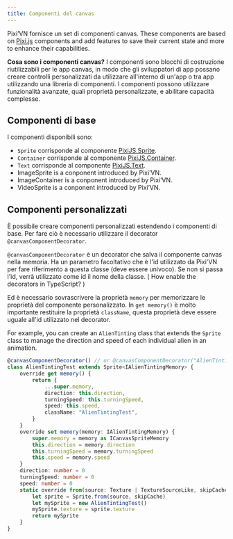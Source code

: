 ```yaml
---
title: Componenti del canvas
---
```


Pixi’VN fornisce un set di componenti canvas. These components are based on [Pixi.js](https://pixijs.com/) components and add features to save their current state and more to enhance their capabilities.

**Cosa sono i componenti canvas?** I componenti sono blocchi di costruzione riutilizzabili per le app canvas, in modo che gli sviluppatori di app possano creare controlli personalizzati da utilizzare all'interno di un'app o tra app utilizzando una libreria di componenti. I componenti possono utilizzare funzionalità avanzate, quali proprietà personalizzate, e abilitare capacità complesse.

## Componenti di base

I componenti disponibili sono:

- `Sprite` corrisponde al componente [PixiJS.Sprite](https://pixijs.com/8.x/guides/components/sprites).
- `Container` corrisponde al componente [PixiJS.Container](https://pixijs.com/8.x/guides/components/containers).
- `Text` corrisponde al componente [PixiJS.Text](https://pixijs.com/8.x/guides/components/text).
- <DynamicLink href="/start/canvas-images">ImageSprite</DynamicLink> is a conponent introduced by Pixi’VN.
- <DynamicLink href="/start/canvas-image-container">ImageContainer</DynamicLink> is a conponent introduced by Pixi’VN.
- <DynamicLink href="/start/canvas-videos">VideoSprite</DynamicLink> is a conponent introduced by Pixi’VN.

## Componenti personalizzati

È possibile creare componenti personalizzati estendendo i componenti di base. Per fare ciò è necessario utilizzare il decorator `@canvasComponentDecorator`.

`@canvasComponentDecorator` è un decorator che salva il componente canvas nella memoria. Ha un parametro facoltativo che è l'id utilizzato da Pixi'VN per fare riferimento a questa classe (deve essere univoco). Se non si passa l'id, verrà utilizzato come id il nome della classe. ( <DynamicLink href="/start/getting-started#how-enable-the-decorators-in-typescript">How enable the decorators in TypeScript?</DynamicLink> )

Ed è necessario sovrascrivere la proprietà `memory` per memorizzare le proprietà del componente personalizzato.
In `get memory()` è molto importante restituire la proprietà `className`, questa proprietà deve essere uguale all'id utilizzato nel decorator.

For example, you can create an `AlienTinting` class that extends the `Sprite` class to manage the direction and speed of each individual alien in an animation.

```typescript title="canvas/components/AlienTinting.ts"
@canvasComponentDecorator() // or @canvasComponentDecorator("AlienTintingTest")
class AlienTintingTest extends Sprite<IAlienTintingMemory> {
    override get memory() {
        return {
            ...super.memory,
            direction: this.direction,
            turningSpeed: this.turningSpeed,
            speed: this.speed,
            className: "AlienTintingTest",
        }
    }
    override set memory(memory: IAlienTintingMemory) {
        super.memory = memory as ICanvasSpriteMemory
        this.direction = memory.direction
        this.turningSpeed = memory.turningSpeed
        this.speed = memory.speed
    }
    direction: number = 0
    turningSpeed: number = 0
    speed: number = 0
    static override from(source: Texture | TextureSourceLike, skipCache?: boolean) {
        let sprite = Sprite.from(source, skipCache)
        let mySprite = new AlienTintingTest()
        mySprite.texture = sprite.texture
        return mySprite
    }
}
```
